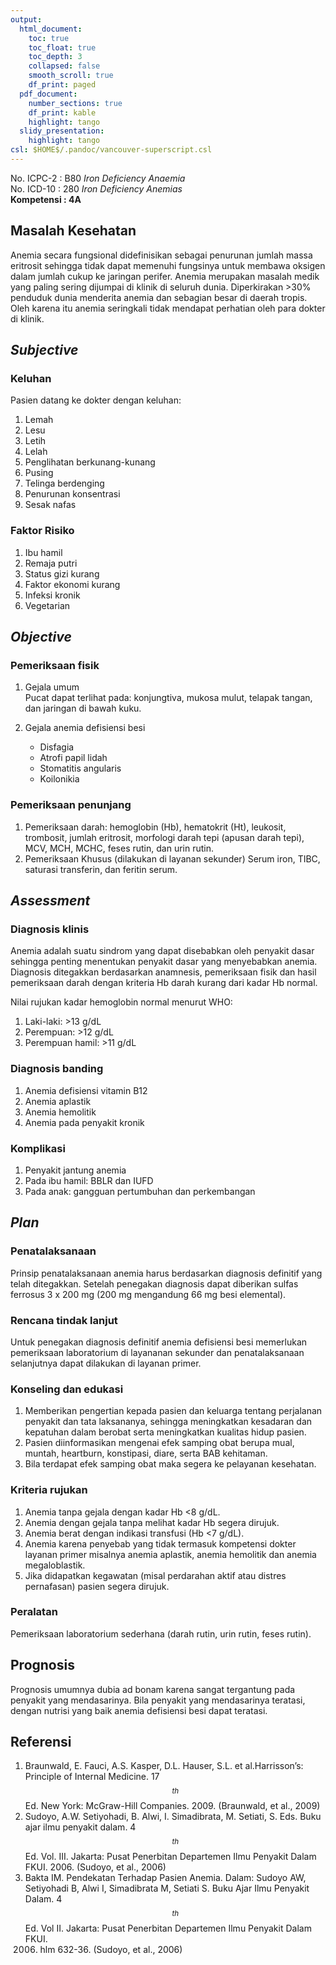 ```yaml
---
output:
  html_document:
    toc: true
    toc_float: true
    toc_depth: 3
    collapsed: false
    smooth_scroll: true
    df_print: paged
  pdf_document:
    number_sections: true
    df_print: kable
    highlight: tango
  slidy_presentation:
    highlight: tango
csl: $HOME$/.pandoc/vancouver-superscript.csl
---
```


No. ICPC-2	: B80 *Iron Deficiency Anaemia*  
No. ICD-10	: 280 *Iron Deficiency Anemias*  
**Kompetensi	: 4A**

## Masalah Kesehatan

Anemia secara fungsional didefinisikan sebagai penurunan jumlah massa eritrosit
sehingga tidak dapat memenuhi fungsinya untuk membawa oksigen dalam jumlah
cukup ke jaringan perifer. Anemia merupakan masalah medik yang paling sering
dijumpai di klinik di seluruh dunia. Diperkirakan >30% penduduk dunia menderita
anemia dan sebagian besar di daerah tropis. Oleh karena itu anemia seringkali
tidak mendapat perhatian oleh para dokter di klinik.

## *Subjective*

### Keluhan

Pasien datang ke dokter dengan keluhan:

1. Lemah
2. Lesu
3. Letih
4. Lelah
5. Penglihatan berkunang-kunang
6. Pusing
7. Telinga berdenging
8. Penurunan konsentrasi
9. Sesak nafas

### Faktor Risiko

1. Ibu hamil
2. Remaja putri
3. Status gizi kurang
4. Faktor ekonomi kurang
5. Infeksi kronik
6. Vegetarian

## *Objective*

### Pemeriksaan fisik

1. Gejala umum  
   Pucat dapat terlihat pada: konjungtiva, mukosa mulut, telapak
   tangan, dan jaringan di bawah kuku.

2. Gejala anemia defisiensi besi
   * Disfagia
   * Atrofi papil lidah
   * Stomatitis angularis
   * Koilonikia

### Pemeriksaan penunjang

1. Pemeriksaan darah: hemoglobin (Hb), hematokrit (Ht), leukosit, trombosit,
   jumlah eritrosit, morfologi darah tepi (apusan darah tepi), MCV, MCH, MCHC,
   feses rutin, dan urin rutin.
2. Pemeriksaan Khusus (dilakukan di layanan sekunder) Serum iron, TIBC,
   saturasi transferin, dan feritin serum.

## *Assessment*

### Diagnosis klinis

Anemia adalah suatu sindrom yang dapat disebabkan oleh penyakit dasar sehingga
penting menentukan penyakit dasar yang menyebabkan anemia. Diagnosis ditegakkan
berdasarkan anamnesis, pemeriksaan fisik dan hasil pemeriksaan darah dengan
kriteria Hb darah kurang dari kadar Hb normal.

Nilai rujukan kadar hemoglobin normal menurut WHO:

1. Laki-laki: >13 g/dL
2. Perempuan: >12 g/dL
3. Perempuan hamil: >11 g/dL

### Diagnosis banding

1. Anemia defisiensi vitamin B12
2. Anemia aplastik
3. Anemia hemolitik
4. Anemia pada penyakit kronik

### Komplikasi

1. Penyakit jantung anemia
2. Pada ibu hamil: BBLR dan IUFD
3. Pada anak: gangguan pertumbuhan dan perkembangan

## *Plan*

### Penatalaksanaan

Prinsip penatalaksanaan anemia harus berdasarkan diagnosis definitif yang telah
ditegakkan. Setelah penegakan diagnosis dapat diberikan sulfas ferrosus 3 x 200
mg (200 mg mengandung 66 mg besi elemental).

### Rencana tindak lanjut

Untuk penegakan diagnosis definitif anemia defisiensi besi memerlukan
pemeriksaan laboratorium di layananan sekunder dan penatalaksanaan selanjutnya
dapat dilakukan di layanan primer.

### Konseling dan edukasi

1. Memberikan pengertian kepada pasien dan keluarga tentang perjalanan penyakit
   dan tata laksananya, sehingga meningkatkan kesadaran dan kepatuhan dalam
   berobat serta meningkatkan kualitas hidup pasien.
2. Pasien diinformasikan mengenai efek samping obat berupa mual, muntah,
   heartburn, konstipasi, diare, serta BAB kehitaman.
3. Bila terdapat efek samping obat maka segera ke pelayanan kesehatan.

### Kriteria rujukan

1. Anemia tanpa gejala dengan kadar Hb <8 g/dL.
2. Anemia dengan gejala tanpa melihat kadar Hb segera dirujuk.
3. Anemia berat dengan indikasi transfusi (Hb <7 g/dL).
4. Anemia karena penyebab yang tidak termasuk kompetensi dokter layanan primer
   misalnya anemia aplastik, anemia hemolitik dan anemia megaloblastik.
5. Jika didapatkan kegawatan (misal perdarahan aktif atau distres pernafasan)
   pasien segera dirujuk.

### Peralatan

Pemeriksaan laboratorium sederhana (darah rutin, urin rutin, feses rutin).

## Prognosis

Prognosis umumnya dubia ad bonam karena sangat tergantung pada penyakit yang
mendasarinya. Bila penyakit yang mendasarinya teratasi, dengan nutrisi yang
baik anemia defisiensi besi dapat teratasi.

## Referensi

1. Braunwald, E. Fauci, A.S. Kasper, D.L. Hauser, S.L. et al.Harrisson’s:
   Principle of Internal Medicine. 17$$^{th}$$ Ed. New York: McGraw-Hill
   Companies. 2009. (Braunwald, et al., 2009)
2. Sudoyo, A.W. Setiyohadi, B. Alwi, I. Simadibrata, M. Setiati, S. Eds. Buku
   ajar ilmu penyakit dalam. 4$$^{th}$$ Ed. Vol. III. Jakarta: Pusat Penerbitan
   Departemen Ilmu Penyakit Dalam FKUI. 2006. (Sudoyo, et al., 2006)
3. Bakta IM. Pendekatan Terhadap Pasien Anemia. Dalam: Sudoyo AW, Setiyohadi B,
   Alwi I, Simadibrata M, Setiati S. Buku Ajar Ilmu Penyakit Dalam. 4$$^{th}$$
   Ed. Vol II. Jakarta: Pusat Penerbitan Departemen Ilmu Penyakit Dalam FKUI.
   2006. hlm 632-36. (Sudoyo, et al., 2006)

